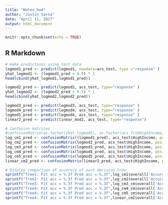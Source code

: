 ```yaml
---
title: "Notes_hw4"
author: "Justin Sarna"
date: "April 11, 2017"
output: html_document
---
```


```r
knitr::opts_chunk$set(echo = TRUE)
```

## R Markdown
```r
# make predictions using test data
logmod1_pred <- predict(logmod1, newdata=acs_test, type ="response" )
yhat_logmod1 <- (logmod1_pred > 0.5) * 1
head(cbind(yhat_logmod1,logmod1_pred))

logmod2_pred <- predict(logmod2, acs_test, type="response" ) 
yhat_logmod2 <- (logmod2_pred > 0.5) * 1
head(cbind(yhat_logmod2,logmod2_pred))

logmod3_pred <- predict(logmod3, acs_test, type="response" ) 
logmod4_pred <- predict(logmod4, acs_test, type="response" )
logmod5_pred <- predict(logmod4, acs_test, type="response" )
linear2_pred <- predict(linear_mod2, acs_test, type="response")

# Confusion matrices
#confusionMatrix(as.factor(yhat_logmod5), as.factor(acs_fit$HighIncome), positive = "1")
log_cm1_pred <- confusionMatrix((logmod1_pred), acs_test$HighIncome, positive = "1")
log_cm2_pred <- confusionMatrix(logmod2_pred, acs_test$HighIncome, positive = "1")
log_cm3_pred <- confusionMatrix(logmod3_pred, acs_test$HighIncome, positive = "1")
log_cm4_pred <- confusionMatrix(logmod4_pred, acs_test$HighIncome, positive = "1")
log_cm5_pred <- confusionMatrix(logmod5_pred, acs_test$HighIncome, positive = "1")
linear_cm2_pred <- confusionMatrix(linear2_pred, acs_test$HighIncome, positive = "1")

# Display comparison of accuracy of each decision tree 
sprintf("Tree1: Fit acc = %.3f Pred acc = %.3f",log_cm1$overall['Accuracy'], log_cm1_pred$overall['Accuracy'])
sprintf("Tree2: Fit acc = %.3f Pred acc = %.3f",log_cm2$overall['Accuracy'], log_cm2_pred$overall['Accuracy'])
sprintf("Tree3: Fit acc = %.3f Pred acc = %.3f",log_cm3_cm$overall['Accuracy'], log_cm3_pred$overall['Accuracy'])
sprintf("Tree4: Fit acc = %.3f Pred acc = %.3f",log_cm4_cm$overall['Accuracy'], log_cm4_pred$overall['Accuracy'])
sprintf("Tree4: Fit acc = %.3f Pred acc = %.3f",log_cm5_cm$overall['Accuracy'], log_cm5_pred$overall['Accuracy'])
sprintf("Tree4: Fit acc = %.3f Pred acc = %.3f",linear_cm2$overall['Accuracy'], linear_cm2_pred$overall['Accuracy'])
```

